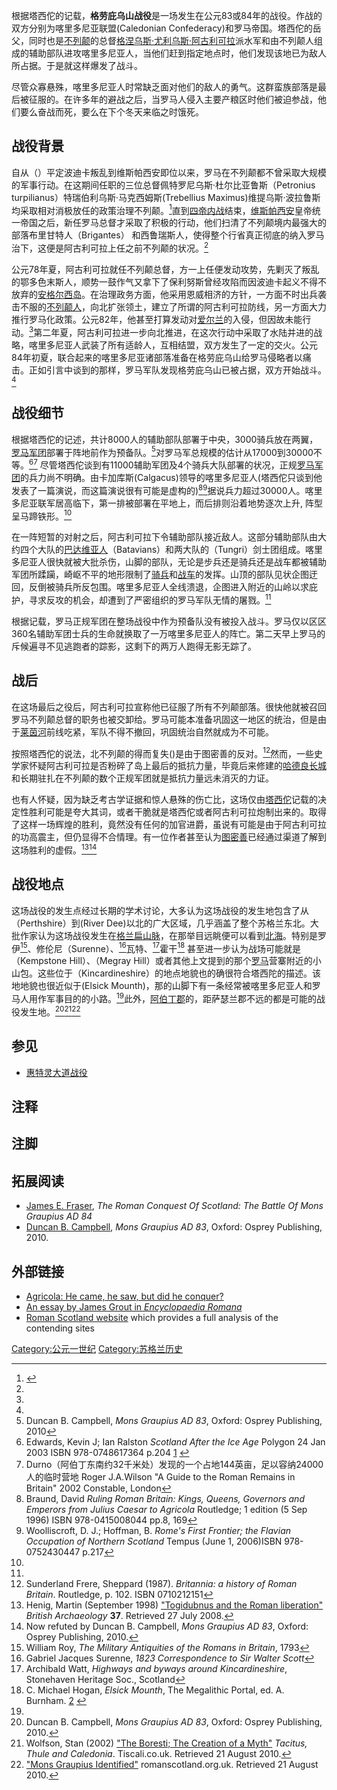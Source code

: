 {{Infobox military conflict
|conflict=格劳庇乌山战役
|image=
|caption=
|partof=罗马对不列颠的征服
|date=公元83年或84年
|place=东北苏格兰<ref>Oxford Companion to Scottish History. p.459 - 460. Edited by Michael Lynch, Oxford University Press. ISBN 9780199234820.</ref>
|result=罗马胜利
|combatant1=[[罗马帝国|罗马帝国]]
|combatant2={{link-en|喀里多尼亚联盟|Caledonian Confederacy}}{{notetag|所谓喀里多尼亚是罗马人对苏格兰的称呼。}}
|commander1=[[阿古利可拉|格涅乌斯·尤利乌斯·阿古利可拉]]
|commander2={{link-en|卡加库斯|Calgacus}}
|strength1=17,000-30,000
|strength2=至少30,000
|casualties1=360
|casualties2=10,000
}}

根据塔西佗的记载，'''格劳庇乌山战役'''是一场发生在公元83或84年的战役。作战的双方分别为喀里多尼亚联盟(Caledonian Confederacy)和罗马帝国。塔西佗的岳父，同时也是[[不列颠|不列颠]]的总督[[阿古利可拉|格涅乌斯·尤利乌斯·阿古利可拉]]派水军和由不列颠人组成的辅助部队进攻喀里多尼亚人，当他们赶到指定地点时，他们发现该地已为敌人所占据。于是就这样爆发了战斗。

尽管众寡悬殊，喀里多尼亚人时常缺乏面对他们的敌人的勇气。这群蛮族部落是最后被征服的。在许多年的避战之后，当罗马人侵入主要产粮区时他们被迫参战，他们要么奋战而死，要么在下个冬天来临之时饿死。
==战役背景==

自从{{link-en|保利努斯|Gaius Suetonius Paulinus}}（{{lang|en|Gaius Suetonius Paulinus}}）平定波迪卡叛乱到维斯帕西安即位以来，罗马在不列颠都不曾采取大规模的军事行动。在这期间任职的三位总督佩特罗尼乌斯·杜尔比亚鲁斯（Petronius turpilianus）特瑞伯利乌斯·马克西姆斯(Trebellius Maximus)维提乌斯·波拉鲁斯均采取相对消极放任的政策治理不列颠。<ref name="#1">{{Cite book | author = 塔西佗 | title = 阿古利可拉传 | location = 北京 | publisher = 商务印书馆 | date = 1985年 }}</ref>直到[[四帝之年|四帝内战]]结束，[[维斯帕西安|维斯帕西安]]皇帝统一帝国之后，新任罗马总督才采取了积极的行动，他们扫清了不列颠境内最强大的部落布里甘特人（Brigantes）{{notetag|他们居住的区域在现在乃是[[约克郡|约克郡]]、都兰（Duram）、[[坎伯兰郡|坎伯兰郡]]、[[威斯特摩兰|威斯特摩兰]]郡和[[兰开夏郡|兰开夏郡]]}}
和西鲁瑞斯人，使得整个行省真正彻底的纳入罗马治下，这便是阿古利可拉上任之前不列颠的状况。<ref name="#1"/>

公元78年夏，阿古利可拉就任不列颠总督，方一上任便发动攻势，先剿灭了叛乱的鄂多色末斯人{{notetag|他们居住在当今的北威尔士}}，顺势一鼓作气又拿下了保利努斯曾经攻陷而因波迪卡起义不得不放弃的[[安格尔西岛|安格尔西岛]]{{notetag|时称莫纳岛(mona)}}。在治理政务方面，他采用恩威相济的方针，一方面不时出兵袭击不服的[[不列颠人|不列颠人]]，向北扩张领土，建立了所谓的阿古利可拉防线，另一方面大力推行罗马化政策。公元82年，他甚至打算发动对[[爱尔兰|爱尔兰]]的入侵{{notetag|时称希伯尼亚}}，但因故未能行动。<ref name="#1"/>第二年夏，阿古利可拉进一步向北推进，在这次行动中采取了水陆并进的战略，喀里多尼亚人武装了所有适龄人，互相结盟，双方发生了一定的交火。公元84年初夏，联合起来的喀里多尼亚诸部落准备在格劳庇乌山给罗马侵略者以痛击。正如引言中谈到的那样，罗马军队发现格劳庇乌山已被占据，双方开始战斗。<ref name="#1"/>

==战役细节==

根据塔西佗的记述，共计8000人的辅助部队部署于中央，3000骑兵放在两翼，[[罗马军团|罗马军团]]部署于阵地前作为预备队。<ref>Duncan B. Campbell, ''Mons Graupius AD 83'', Oxford: Osprey Publishing, 2010</ref>对罗马军总规模的估计从17000到30000不等。<ref>Edwards, Kevin J; Ian Ralston ''Scotland After the Ice Age'' Polygon  24 Jan 2003 ISBN 978-0748617364 p.204 [http://books.google.co.uk/books?hl=en&lr=&id=hcoCand_S_IC&oi=fnd&pg=PA195&dq=Tacitus+mons+graupius+30000&ots=lE_9tsXgE6&sig=Fz1CvDhPy-dFee7Aqe9Kz4PRe5c#PPA204,M1] {{Wayback|url=http://books.google.co.uk/books?hl=en&lr=&id=hcoCand_S_IC&oi=fnd&pg=PA195&dq=Tacitus+mons+graupius+30000&ots=lE_9tsXgE6&sig=Fz1CvDhPy-dFee7Aqe9Kz4PRe5c#PPA204,M1 |date=20160305043032 }}</ref><ref>Durno（阿伯丁东南约32千米处）发现的一个占地144英亩，足以容纳24000人的临时营地 Roger J.A.Wilson "A Guide to the Roman Remains in Britain" 2002 Constable, London</ref> 尽管塔西佗谈到有11000辅助军团及4个骑兵大队部署的状况，正规[[罗马军团|罗马军团]]的兵力尚不明确。由卡加库斯(Calgacus)领导的喀里多尼亚人(塔西佗只谈到他发表了一篇演说，而这篇演说很有可能是虚构的)<ref>Braund, David ''Ruling Roman Britain: Kings, Queens, Governors and Emperors from Julius Caesar to Agricola'' Routledge; 1 edition (5 Sep 1996) ISBN 978-0415008044 pp.8, 169</ref><ref>Woolliscroft, D. J.; Hoffman, B. ''Rome's First Frontier; the Flavian Occupation of Northern Scotland'' Tempus (June 1, 2006)ISBN 978-0752430447 p.217</ref>据说兵力超过30000人。喀里多尼亚联军居高临下，第一排被部署在平地上，而后排则沿着地势逐次上升, 阵型呈马蹄铁形。<ref name="#1"/>

在一阵短暂的对射之后，阿古利可拉下令辅助部队接近敌人。这部分辅助部队由大约四个大队的[[巴达维人|巴达维亚人]]（Batavians）和两大队的{{link-en|佟古累人|Tungri}}（Tungri）剑士团组成。喀里多尼亚人很快就被大批杀伤，山脚的部队，无论是步兵还是骑兵还是战车都被辅助军团所蹂躏，崎岖不平的地形限制了[[骑兵|骑兵]]和[[战车|战车]]的发挥。山顶的部队见状企图迂回，反倒被骑兵所反包围。喀里多尼亚人全线溃退，企图进入附近的山岭以求庇护，寻求反攻的机会，却遭到了严密组织的罗马军队无情的屠戮。<ref name="#1"/>


根据记载，罗马正规军团在整场战役中作为预备队没有被投入战斗。罗马仅以区区360名辅助军团士兵的生命就换取了一万喀里多尼亚人的阵亡。第二天早上罗马的斥候遍寻不见逃跑者的踪影，这剩下的两万人跑得无影无踪了。

==战后==

在这场最后之役后，阿古利可拉宣称他已征服了所有不列颠部落。很快他就被召回罗马不列颠总督的职务也被交卸给{{link-en|萨鲁斯特·卢库卢斯|Sallustius Lucullus}}。罗马可能本准备巩固这一地区的统治，但是由于[[莱茵河|莱茵河]]前线吃紧，军队不得不撤回，巩固统治自然就成为不可能。

按照塔西佗的说法，北不列颠的得而复失({{Polytonic|''Perdomita Britannia et statim missa''}})是由于图密善的反对。<ref>Sunderland Frere, Sheppard (1987). ''Britannia: a history of Roman Britain''. Routledge, p. 102. ISBN 0710212151</ref>然而，一些史学家怀疑阿古利可拉是否粉碎了岛上最后的抵抗力量，毕竟后来修建的[[哈德良长城|哈德良长城]]和长期驻扎在不列颠的数个正规军团就是抵抗力量远未消灭的力证。

也有人怀疑，因为缺乏考古学证据和惊人悬殊的伤亡比，这场仅由[[塔西佗|塔西佗]]记载的决定性胜利可能是夸大其词，或者干脆就是塔西佗或者阿古利可拉炮制出来的。取得了这样一场辉煌的胜利，竟然没有任何的加官进爵，虽说有可能是由于阿古利可拉的功高震主，但仍显得不合情理。有一位作者甚至认为[[图密善|图密善]]已经通过渠道了解到这场胜利的虚假。<ref>Henig, Martin (September 1998) [http://www.britarch.ac.uk/ba/ba37/ba37feat.html "Togidubnus and the Roman liberation"] {{Wayback|url=http://www.britarch.ac.uk/ba/ba37/ba37feat.html |date=20120211112417 }} ''British Archaeology'' '''37'''. Retrieved 27 July 2008.</ref><ref>Now refuted by Duncan B. Campbell, ''Mons Graupius AD 83'', Oxford: Osprey Publishing, 2010.</ref>

==战役地点==
这场战役的发生点经过长期的学术讨论，大多认为这场战役的发生地包含了从{{link-en|佩思郡|Perthshire}}（Perthshire）到{{link-en|阿伯丁郡的迪河|River Dee, Aberdeenshire}}(River Dee)以北的广大区域，几乎涵盖了整个苏格兰东北。大批作家认为这场战役发生在[[格蘭扁山脈|格兰扁山脉]]，在那举目远眺便可以看到[[北海_(大西洋)|北海]]。特别是罗伊<ref>William Roy, ''The Military Antiquities of the Romans in Britain'', 1793</ref>、修伦尼（Surenne）、<ref>Gabriel Jacques Surenne, ''1823 Correspondence to Sir Walter Scott''</ref>瓦特、<ref>Archibald Watt, ''Highways and byways around Kincardineshire'', Stonehaven Heritage Soc., Scotland</ref>霍干<ref name="Hogan">C. Michael Hogan, ''Elsick Mounth'', The Megalithic Portal, ed. A. Burnham. [http://www.megalithic.co.uk/article.php?sid=18037] {{Wayback|url=http://www.megalithic.co.uk/article.php?sid=18037 |date=20110610071947 }}</ref> 甚至进一步认为战场可能就是{{link-en|克姆普视通山|Kempstone Hill}}（Kempstone Hill）、{{link-en|梅格尼山|Megray Hill}}（Megray Hill）或者其他上文提到的那个[[罗马|罗马]]营寨附近的小山包。这些位于{{link-en|金卡丁郡|Kincardineshire}}（Kincardineshire）的地点地貌也的确很符合塔西陀的描述。该地地貌也很近似于{{link-en|埃尔西克山|Elsick Mounth}}(Elsick Mounth)，那的山脚下有一条经常被喀里多尼亚人和罗马人用作军事目的的小路。<ref name="Hogan"/>{{notetag|这个结论从地理学上来看，的确很有可能。然而就版本学来看，却是有误的，因为阿古利可拉传的一般版本中写的地点都是Gramipus而非Grampian，这一误写可能是笔误，出自于15世纪的一个版本中。——阿古利可拉传的注}}此外，[[阿伯丁郡|阿伯丁郡]]的{{link-en|班纳澈山|Bennachie}}，距萨瑟兰郡不远的{{link-en|加斯科山脉|Gask Ridge}}都是可能的战役发生地。<ref>Duncan B. Campbell, ''Mons Graupius AD 83'', Oxford: Osprey Publishing, 2010.</ref><ref>Wolfson, Stan (2002) [http://myweb.tiscali.co.uk/fartherlands/appendix.html "The Boresti; The Creation of a Myth"] {{Wayback|url=http://myweb.tiscali.co.uk/fartherlands/appendix.html |date=20180723033640 }} ''Tacitus, Thule and Caledonia''. Tiscali.co.uk. Retrieved 21 August 2010.</ref><ref>[http://www.romanscotland.org.uk/pages/campaigns/mons_graupius/contents.asp "Mons Graupius Identified"] {{Wayback|url=http://www.romanscotland.org.uk/pages/campaigns/mons_graupius/contents.asp |date=20210126165501 }} romanscotland.org.uk. Retrieved 21 August 2010.</ref>

==参见==
* [[惠特灵大道战役|惠特灵大道战役]]

==注释==
{{reflist}}
==注脚==
{{NoteFoot}}

==拓展阅读==
*[[James_E._Fraser_(historian)|James E. Fraser]], ''The Roman Conquest Of Scotland: The Battle Of Mons Graupius AD 84''
*[[Duncan_B._Campbell|Duncan B. Campbell]], ''Mons Graupius AD 83'', Oxford: Osprey Publishing, 2010.

==外部链接==
* [https://web.archive.org/web/20080329182931/http://www.theromangaskproject.org.uk/Pages/Introduction/Agricola-hecame.html Agricola: He came, he saw, but did he conquer?]
* [http://penelope.uchicago.edu/~grout/encyclopaedia_romana/britannia/monsgraupius/monsgraupius.html An essay by James Grout in ''Encyclopaedia Romana'']
* [http://www.romanscotland.org.uk/pages/campaigns/mons_graupius/contents.asp Roman Scotland website] {{Wayback|url=http://www.romanscotland.org.uk/pages/campaigns/mons_graupius/contents.asp |date=20210126165501 }} which provides a full analysis of the contending sites

{{史前蘇格蘭}}

[[Category:公元一世纪|Category:公元一世纪]]
[[Category:苏格兰历史|Category:苏格兰历史]]